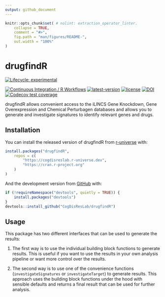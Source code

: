 ```yaml
---
output: github_document
---
```


<!-- README.md is generated from README.Rmd. Please edit that file -->

```r
knitr::opts_chunk$set( # nolint: extraction_operator_linter.
    collapse = TRUE,
    comment = "#>",
    fig.path = "man/figures/README-",
    out.width = "100%"
)
```

# drugfindR

<!-- badges: start -->
[![Lifecycle: experimental](https://img.shields.io/badge/lifecycle-experimental-orange.svg)](https://lifecycle.r-lib.org/articles/stages.html#experimental)

[![Continuous Integration / R Workflows](https://github.com/CogDisResLab/drugfindR/actions/workflows/rworkflows.yml/badge.svg)](https://github.com/CogDisResLab/drugfindR/actions/workflows/rworkflows.yml)
[![latest-version](https://img.shields.io/badge/dynamic/json?url=https%3A%2F%2Fcogdisreslab.r-universe.dev%2Fapi%2Fpackages%2FdrugfindR&query=%24.Version&style=flat&label=latest-release&color=orange)](https://github.com/CogDisResLab/drugfindR/releases/latest)
[![license](https://img.shields.io/github/license/CogDisResLab/drugfindR)](https://github.com/CogDisResLab/drugfindR/blob/main/LICENSE)
[![DOI](https://zenodo.org/badge/338354715.svg)](https://zenodo.org/badge/latestdoi/338354715)
[![Codecov test coverage](https://codecov.io/gh/CogDisResLab/drugfindR/branch/devel/graph/badge.svg)](https://app.codecov.io/gh/CogDisResLab/drugfindR?branch=devel)
<!-- badges: end -->

drugfindR allows convenient access to the iLINCS Gene Knockdown, Gene Overexpression and Chemical Perturbagen databases and allows you to generate and investigate signatures to identify relevant genes and drugs.

## Installation

You can install the released version of drugfindR from [r-universe](https://cogdisreslab.r-universe.dev/drugfindR) with:

```r
install.packages("drugfindR",
    repos = c(
        "https://cogdisreslab.r-universe.dev",
        "https://cran.r-project.org"
    )
)
```

And the development version from [GitHub](https://github.com/) with:

```r
if (!requireNamespace("devtools", quietly = TRUE)) {
    install.packages("devtools")
}
devtools::install_github("CogDisResLab/drugfindR")
```

## Usage

This package has two different interfaces that can be used to generate the results:

1. The first way is to use the individual building block functions to generate results.
This is useful if you want to use the results in your own analysis pipeline or want more
control over the results.

2. The second way is to use one of the convenience functions (`investigateSignatures` or `investigateTarget`)
to generate results.
This approach uses the building block functions under the hood with sensible defaults and
returns a final result that can be used for further analysis.

